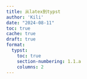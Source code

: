 ```yaml
---
title: 从latex到typst
author: 'Kili'
date: "2024-08-11"
toc: true
cache: true
draft: true
format: 
  typst:
    toc: true
    section-numbering: 1.1.a
    columns: 2
---
```


```{=typst}
$ frac(a^2, 2) $
$ vec(1, 2, delim: "[") $
$ mat(1, 2; 3, 4) $
$ lim_x =
    op("lim", limits: #true)_x $
```